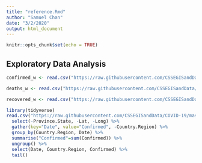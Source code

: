 ```yaml
---
title: "reference.Rmd"
author: "Samuel Chan"
date: "3/2/2020"
output: html_document
---
```


```r
knitr::opts_chunk$set(echo = TRUE)
```

## Exploratory Data Analysis
```r
confirmed_w <- read.csv("https://raw.githubusercontent.com/CSSEGISandData/COVID-19/master/csse_covid_19_data/csse_covid_19_time_series/time_series_19-covid-Confirmed.csv")

deaths_w <- read.csv("https://raw.githubusercontent.com/CSSEGISandData/COVID-19/master/csse_covid_19_data/csse_covid_19_time_series/time_series_19-covid-Deaths.csv")

recovered_w <- read.csv("https://raw.githubusercontent.com/CSSEGISandData/COVID-19/master/csse_covid_19_data/csse_covid_19_time_series/time_series_19-covid-Recovered.csv")
```

```r
library(tidyverse)
read.csv("https://raw.githubusercontent.com/CSSEGISandData/COVID-19/master/csse_covid_19_data/csse_covid_19_time_series/time_series_19-covid-Confirmed.csv") %>% 
  select(-Province.State, -Lat, -Long) %>% 
  gather(key="Date", value="Confirmed", -Country.Region) %>% 
  group_by(Country.Region, Date) %>% 
  summarise("Confirmed"=sum(Confirmed)) %>% 
  ungroup() %>% 
  select(Date, Country.Region, Confirmed) %>% 
  tail()
```

